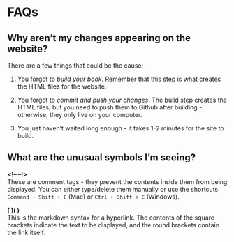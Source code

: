 # FAQs {#faq}

## Why aren't my changes appearing on the website? {#changes-not-appearing}
There are a few things that could be the cause:

1.  You forgot to *build your book*. Remember that this step is what creates the HTML files for the website.

2.  You forgot to *commit and push your changes*. The build step creates the HTML files, but you need to push them to Github after building - otherwise, they only live on your computer.

3.  You just haven't waited long enough - it takes 1-2 minutes for the site to build.

## What are the unusual symbols I'm seeing? {#comments}

**<!-- --!>**  
These are comment tags - they prevent the contents inside them from being displayed. You can either type/delete them manually or use the shortcuts `Command + Shift + C` (Mac) or `Ctrl + Shift + C` (Windows).

**\[ ]( )**  
This is the markdown syntax for a hyperlink. The contents of the square brackets indicate the text to be displayed, and the round brackets contain the link itself.
